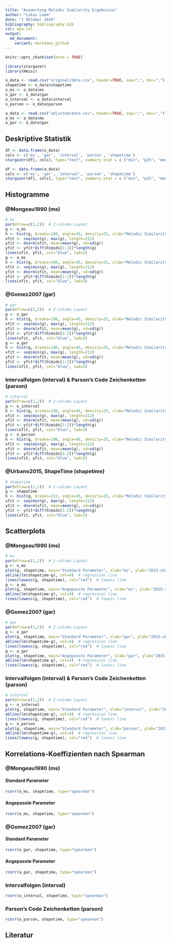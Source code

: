 ```yaml
---
title: "Auswertung Melodic Similarity Ergebnisse"
author: "Lukas Lamm"
date: "1 Oktober 2016"
bibliography: bibliography.bib
csl: apa.csl
output:
  md_document:
    variant: markdown_github
---
```


```r
knitr::opts_chunk$set(echo = TRUE)

library(stargazer)
library(Hmisc)

o_data <- read.csv("original/data.csv", header=TRUE, sep=";", dec=",")
shapetime <- o_data$shapetime
o_ms <- o_data$ms
o_gar <- o_data$gar
o_interval <- o_data$interval
o_parson <- o_data$parson

a_data <- read.csv("adjusted/data.csv", header=TRUE, sep=";", dec=",")
a_ms <- a_data$ms
a_gar <- a_data$gar
```


## Deskriptive Statistik

```r
df <- data.frame(o_data)
cols <- c('ms', 'gar', 'interval', 'parson', 'shapetime')
stargazer(df[, cols], type="text", summary.stat = c ("min", "p25", "median", "mean", "p75", "max", "sd"))
```

```r
df <- data.frame(a_data)
cols <- c('ms', 'gar', 'interval', 'parson', 'shapetime')
stargazer(df[, cols], type="text", summary.stat = c ("min", "p25", "median", "mean", "p75", "max", "sd"))
```


## Histogramme

### @Mongeau1990 (ms)
```r
# ms
par(mfrow=c(1,2))  # 2-column Layout
g <- o_ms
h <- hist(g, breaks=106, angle=45, density=25, xlab="Melodic Similarity Score", ylab="Häufigkeit", cex.lab=1.2, main="Standard Parameter")
xfit <- seq(min(g), max(g), length=212)
yfit <- dnorm(xfit, mean=mean(g), sd=sd(g))
yfit <- yfit*diff(h$mids[1:2])*length(g)
lines(xfit, yfit, col="blue", lwd=2)
g <- a_ms
h <- hist(g, breaks=106, angle=45, density=25, xlab="Melodic Similarity Score", ylab="Häufigkeit", cex.lab=1.2, main="Angepasste Parameter")
xfit <- seq(min(g), max(g), length=212)
yfit <- dnorm(xfit, mean=mean(g), sd=sd(g))
yfit <- yfit*diff(h$mids[1:2])*length(g)
lines(xfit, yfit, col="blue", lwd=2)
```

### @Gomez2007 (gar)
```r
# gar
par(mfrow=c(1,2))  # 2-column Layout
g <- o_gar
h <- hist(g, breaks=106, angle=45, density=25, xlab="Melodic Similarity Score", ylab="Häufigkeit", cex.lab=1.2, main="Standard Parameter")
xfit <- seq(min(g), max(g), length=212)
yfit <- dnorm(xfit, mean=mean(g), sd=sd(g))
yfit <- yfit*diff(h$mids[1:2])*length(g)
lines(xfit, yfit, col="blue", lwd=2)
g <- a_gar
h <- hist(g, breaks=106, angle=45, density=25, xlab="Melodic Similarity Score", ylab="Häufigkeit", cex.lab=1.2, main="Angepasste Parameter")
xfit <- seq(min(g), max(g), length=212)
yfit <- dnorm(xfit, mean=mean(g), sd=sd(g))
yfit <- yfit*diff(h$mids[1:2])*length(g)
lines(xfit, yfit, col="blue", lwd=2)
```

### Intervalfolgen (interval) & Parson's Code Zeichenketten (parson)
```r
# interval
par(mfrow=c(1,2))  # 2-column Layout
g <- o_interval
h <- hist(g, breaks=106, angle=45, density=25, xlab="Melodic Similarity Score", ylab="Häufigkeit", cex.lab=1.2, main="Intervallfolgen")
xfit <- seq(min(g), max(g), length=212)
yfit <- dnorm(xfit, mean=mean(g), sd=sd(g))
yfit <- yfit*diff(h$mids[1:2])*length(g)
lines(xfit, yfit, col="blue", lwd=2)
g <- o_parson
h <- hist(g, breaks=106, angle=45, density=25, xlab="Melodic Similarity Score", ylab="Häufigkeit", cex.lab=1.2, main="Parson's Code")
xfit <- seq(min(g), max(g), length=212)
yfit <- dnorm(xfit, mean=mean(g), sd=sd(g))
yfit <- yfit*diff(h$mids[1:2])*length(g)
lines(xfit, yfit, col="blue", lwd=2)
```

### @Urbano2015, ShapeTime (shapetime)
```r
# shapetime
par(mfrow=c(1,1))  # 1-column Layout
g <- shapetime
h <- hist(g, breaks=212, angle=45, density=25, xlab="Melodic Similarity Score", ylab="Häufigkeit", cex.lab=1.2, main=NULL)
xfit <- seq(min(g), max(g), length=212)
yfit <- dnorm(xfit, mean=mean(g), sd=sd(g))
yfit <- yfit*diff(h$mids[1:2])*length(g)
lines(xfit, yfit, col="blue", lwd=2)
```


## Scatterplots

### @Mongeau1990 (ms)
```r
# ms
par(mfrow=c(1,2))  # 2-column Layout
g <- o_ms
plot(g, shapetime, main="Standard Parameter", xlab="ms", ylab="2015-shapetime")
abline(lm(shapetime~g), col=4)  # regression line
lines(lowess(g, shapetime), col="red")  # lowess line
g <- a_ms
plot(g, shapetime, main="Angepasste Parameter", xlab="ms", ylab="2015-shapetime")
abline(lm(shapetime~g), col=4)  # regression line
lines(lowess(g, shapetime), col="red")  # lowess line
```

### @Gomez2007 (gar)
```r
# gar
par(mfrow=c(1,2))  # 2-column Layout
g <- o_gar
plot(g, shapetime, main="Standard Parameter", xlab="gar", ylab="2015-shapetime")
abline(lm(shapetime~g), col=4)  # regression line
lines(lowess(g, shapetime), col="red")  # lowess line
g <- a_gar
plot(g, shapetime, main="Angepasste Parameter", xlab="gar", ylab="2015-shapetime")
abline(lm(shapetime~g), col=4)  # regression line
lines(lowess(g, shapetime), col="red")  # lowess line
```

### Intervalfolgen (interval) & Parson's Code Zeichenketten (parson)
```r
# interval
par(mfrow=c(1,2))  # 2-column Layout
g <- o_interval
plot(g, shapetime, main="Standard Parameter", xlab="interval", ylab="2015-shapetime")
abline(lm(shapetime~g), col=4)  # regression line
lines(lowess(g, shapetime), col="red")  # lowess line
g <- o_parson
plot(g, shapetime, main="Standard Parameter", xlab="parson", ylab="2015-shapetime")
abline(lm(shapetime~g), col=4)  # regression line
lines(lowess(g, shapetime), col="red")  # lowess line
```


## Korrelations-Koeffizienten nach Spearman

### @Mongeau1990 (ms)
#### Standard Parameter 
```r
rcorr(o_ms, shapetime, type="spearman")
```
#### Angepasste Parameter
```r
rcorr(a_ms, shapetime, type="spearman")
```

### @Gomez2007 (gar)
#### Standard Parameter 
```r
rcorr(o_gar, shapetime, type="spearman")
```
#### Angepasste Parameter
```r
rcorr(a_gar, shapetime, type="spearman")
```

### Intervalfolgen (interval)
```r
rcorr(o_interval, shapetime, type="spearman")
```

### Parson's Code Zeichenketten (parson)
```r
rcorr(o_parson, shapetime, type="spearman")
```

## Literatur
